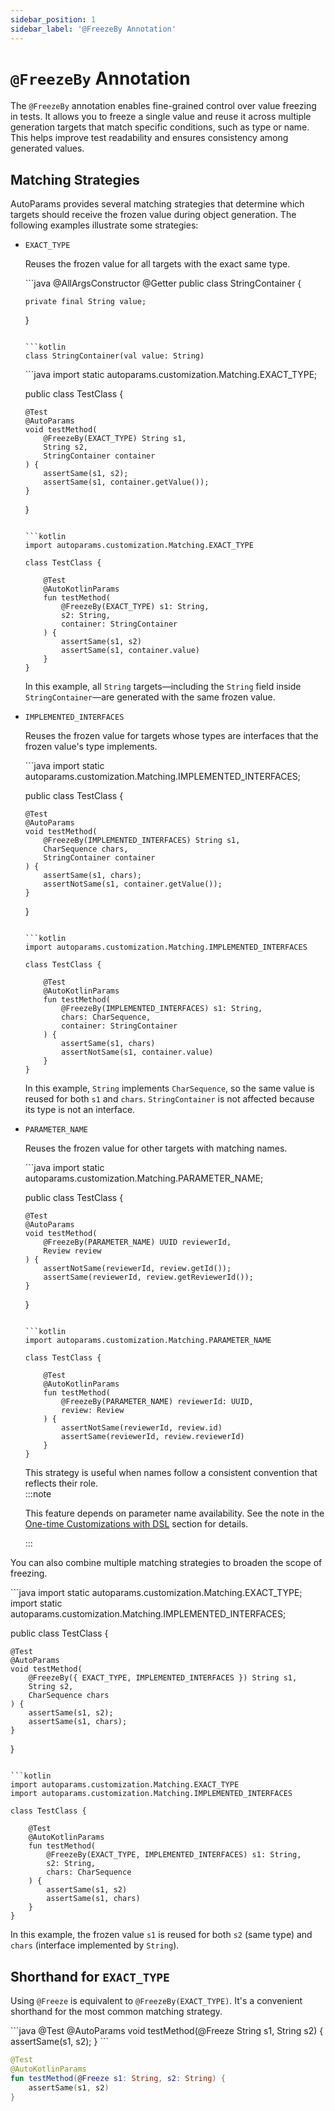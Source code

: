 ```yaml
---
sidebar_position: 1
sidebar_label: '@FreezeBy Annotation'
---
```



# `@FreezeBy` Annotation

The <JavadocLink version={version} path="autoparams/customization/FreezeBy.html">`@FreezeBy`</JavadocLink> annotation enables fine-grained control over value freezing in tests. It allows you to freeze a single value and reuse it across multiple generation targets that match specific conditions, such as type or name. This helps improve test readability and ensures consistency among generated values.

## Matching Strategies

AutoParams provides several matching strategies that determine which targets should receive the frozen value during object generation. The following examples illustrate some strategies:

- <JavadocLink version={version} path="autoparams/customization/Matching.html#EXACT_TYPE">`EXACT_TYPE`</JavadocLink>

  Reuses the frozen value for all targets with the exact same type.

  <JavaKotlinCodeBlock>
  ```java
  @AllArgsConstructor
  @Getter
  public class StringContainer {

      private final String value;
  }
  ```

  ```kotlin
  class StringContainer(val value: String)
  ```
  </JavaKotlinCodeBlock>

  <JavaKotlinCodeBlock>
  ```java
  import static autoparams.customization.Matching.EXACT_TYPE;

  public class TestClass {

      @Test
      @AutoParams
      void testMethod(
          @FreezeBy(EXACT_TYPE) String s1,
          String s2,
          StringContainer container
      ) {
          assertSame(s1, s2);
          assertSame(s1, container.getValue());
      }
  }
  ```

  ```kotlin
  import autoparams.customization.Matching.EXACT_TYPE

  class TestClass {

      @Test
      @AutoKotlinParams
      fun testMethod(
          @FreezeBy(EXACT_TYPE) s1: String,
          s2: String,
          container: StringContainer
      ) {
          assertSame(s1, s2)
          assertSame(s1, container.value)
      }
  }
  ```
  </JavaKotlinCodeBlock>

  In this example, all `String` targets—including the `String` field inside `StringContainer`—are generated with the same frozen value.

- <JavadocLink version={version} path="autoparams/customization/Matching.html#IMPLEMENTED_INTERFACES">`IMPLEMENTED_INTERFACES`</JavadocLink>

  Reuses the frozen value for targets whose types are interfaces that the frozen value's type implements.

  <JavaKotlinCodeBlock>
  ```java
  import static autoparams.customization.Matching.IMPLEMENTED_INTERFACES;

  public class TestClass {

      @Test
      @AutoParams
      void testMethod(
          @FreezeBy(IMPLEMENTED_INTERFACES) String s1,
          CharSequence chars,
          StringContainer container
      ) {
          assertSame(s1, chars);
          assertNotSame(s1, container.getValue());
      }
  }
  ```

  ```kotlin
  import autoparams.customization.Matching.IMPLEMENTED_INTERFACES

  class TestClass {

      @Test
      @AutoKotlinParams
      fun testMethod(
          @FreezeBy(IMPLEMENTED_INTERFACES) s1: String,
          chars: CharSequence,
          container: StringContainer
      ) {
          assertSame(s1, chars)
          assertNotSame(s1, container.value)
      }
  }
  ```
  </JavaKotlinCodeBlock>

  In this example, `String` implements `CharSequence`, so the same value is reused for both `s1` and `chars`. `StringContainer` is not affected because its type is not an interface.

- <JavadocLink version={version} path="autoparams/customization/Matching.html#PARAMETER_NAME">`PARAMETER_NAME`</JavadocLink>

  Reuses the frozen value for other targets with matching names.

  <JavaKotlinCodeBlock>
  ```java
  import static autoparams.customization.Matching.PARAMETER_NAME;

  public class TestClass {

      @Test
      @AutoParams
      void testMethod(
          @FreezeBy(PARAMETER_NAME) UUID reviewerId,
          Review review
      ) {
          assertNotSame(reviewerId, review.getId());
          assertSame(reviewerId, review.getReviewerId());
      }
  }
  ```

  ```kotlin
  import autoparams.customization.Matching.PARAMETER_NAME

  class TestClass {

      @Test
      @AutoKotlinParams
      fun testMethod(
          @FreezeBy(PARAMETER_NAME) reviewerId: UUID,
          review: Review
      ) {
          assertNotSame(reviewerId, review.id)
          assertSame(reviewerId, review.reviewerId)
      }
  }
  ```
  </JavaKotlinCodeBlock>

  This strategy is useful when names follow a consistent convention that reflects their role.
  <br/>
  :::note

  This feature depends on parameter name availability. See the note in the [One-time Customizations with DSL](./customization#customization-dsl) section for details.

  :::

You can also combine multiple matching strategies to broaden the scope of freezing.

<JavaKotlinCodeBlock>
```java
import static autoparams.customization.Matching.EXACT_TYPE;
import static autoparams.customization.Matching.IMPLEMENTED_INTERFACES;

public class TestClass {

    @Test
    @AutoParams
    void testMethod(
        @FreezeBy({ EXACT_TYPE, IMPLEMENTED_INTERFACES }) String s1,
        String s2,
        CharSequence chars
    ) {
        assertSame(s1, s2);
        assertSame(s1, chars);
    }
}
```

```kotlin
import autoparams.customization.Matching.EXACT_TYPE
import autoparams.customization.Matching.IMPLEMENTED_INTERFACES

class TestClass {

    @Test
    @AutoKotlinParams
    fun testMethod(
        @FreezeBy(EXACT_TYPE, IMPLEMENTED_INTERFACES) s1: String,
        s2: String,
        chars: CharSequence
    ) {
        assertSame(s1, s2)
        assertSame(s1, chars)
    }
}
```
</JavaKotlinCodeBlock>

In this example, the frozen value `s1` is reused for both `s2` (same type) and `chars` (interface implemented by `String`).

## Shorthand for `EXACT_TYPE`

Using <JavadocLink version={version} path="autoparams/customization/Freeze.html">`@Freeze`</JavadocLink> is equivalent to `@FreezeBy(EXACT_TYPE)`. It's a convenient shorthand for the most common matching strategy.

<JavaKotlinCodeBlock>
```java
@Test
@AutoParams
void testMethod(@Freeze String s1, String s2) {
    assertSame(s1, s2);
}
```

```kotlin
@Test
@AutoKotlinParams
fun testMethod(@Freeze s1: String, s2: String) {
    assertSame(s1, s2)
}
```
</JavaKotlinCodeBlock>
